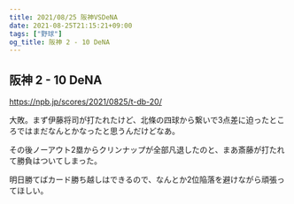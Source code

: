 ```yaml
---
title: 2021/08/25 阪神VSDeNA
date: 2021-08-25T21:15:21+09:00
tags: ["野球"]
og_title: 阪神 2 - 10 DeNA
---
```


## 阪神 2 - 10 DeNA

https://npb.jp/scores/2021/0825/t-db-20/


大敗。まず伊藤将司が打たれたけど、北條の四球から繋いで3点差に迫ったところではまだなんとかなったと思うんだけどなあ。

その後ノーアウト2塁からクリンナップが全部凡退したのと、まあ斎藤が打たれて勝負はついてしまった。

明日勝てばカード勝ち越しはできるので、なんとか2位陥落を避けながら頑張ってほしい。